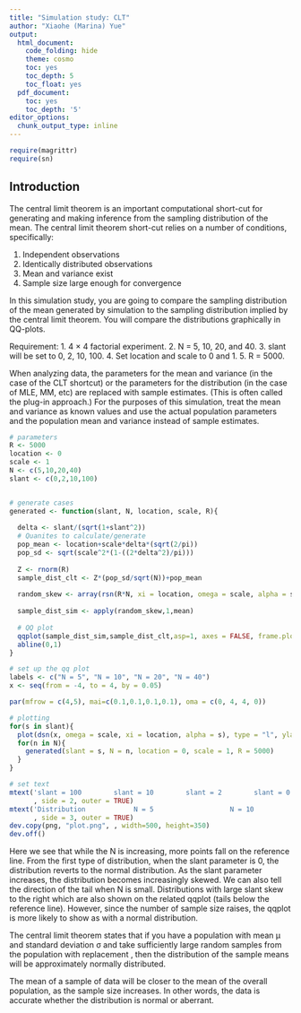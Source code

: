 ---
title: "Simulation study: CLT"
author: "Xiaohe (Marina) Yue"
output:
  html_document:
    code_folding: hide
    theme: cosmo
    toc: yes
    toc_depth: 5
    toc_float: yes
  pdf_document:
    toc: yes
    toc_depth: '5'
editor_options:
  chunk_output_type: inline
---
```{r}
require(magrittr)
require(sn)
```


## Introduction
The central limit theorem is an important computational short-cut for generating and making inference from the sampling distribution of the mean. The central limit theorem short-cut relies on a number of conditions, specifically:

1. Independent observations
2. Identically distributed observations
3. Mean and variance exist
4. Sample size large enough for convergence

In this simulation study, you are going to compare the sampling distribution of the mean generated by simulation to the sampling distribution implied by the central limit theorem. You will compare the distributions graphically in QQ-plots.

Requirement:
1. 4 × 4 factorial experiment. 
2. N = 5, 10, 20, and 40. 
3. slant will be set to 0, 2, 10, 100. 
4. Set location and scale to 0 and 1.
5. R = 5000.

When analyzing data, the parameters for the mean and variance (in the case of the CLT shortcut) or the parameters for the distribution (in the case of MLE, MM, etc) are replaced with sample estimates. (This is often called the plug-in approach.) For the purposes of this simulation, treat the mean and variance as known values and use the actual population parameters and the population mean and variance instead of sample estimates.
```{r}
# parameters
R <- 5000
location <- 0
scale <- 1
N <- c(5,10,20,40)
slant <- c(0,2,10,100)


# generate cases
generated <- function(slant, N, location, scale, R){
  
  delta <- slant/(sqrt(1+slant^2))
  # Quanites to calculate/generate
  pop_mean <- location+scale*delta*(sqrt(2/pi))
  pop_sd <- sqrt(scale^2*(1-((2*delta^2)/pi)))
    
  Z <- rnorm(R)
  sample_dist_clt <- Z*(pop_sd/sqrt(N))+pop_mean
  
  random_skew <- array(rsn(R*N, xi = location, omega = scale, alpha = slant),dim = c(R,N))
  
  sample_dist_sim <- apply(random_skew,1,mean)
  
  # QQ plot
  qqplot(sample_dist_sim,sample_dist_clt,asp=1, axes = FALSE, frame.plot=TRUE, ann = FALSE)
  abline(0,1)
}
```

```{r}
# set up the qq plot
labels <- c("N = 5", "N = 10", "N = 20", "N = 40")
x <- seq(from = -4, to = 4, by = 0.05) 

par(mfrow = c(4,5), mai=c(0.1,0.1,0.1,0.1), oma = c(0, 4, 4, 0))

# plotting
for(s in slant){
  plot(dsn(x, omega = scale, xi = location, alpha = s), type = "l", ylab = paste0("slant  = ", s), axes = FALSE, frame.plot=TRUE)
  for(n in N){
    generated(slant = s, N = n, location = 0, scale = 1, R = 5000)
  }
}

# set text
mtext('slant = 100        slant = 10        slant = 2        slant = 0'
      , side = 2, outer = TRUE)
mtext('Distribution            N = 5                   N = 10                  N = 20                   N = 40'
      , side = 3, outer = TRUE)
dev.copy(png, "plot.png", , width=500, height=350)
dev.off()
```
Here we see that while the N is increasing, more points fall on the reference line. From the first type of distribution, when the slant parameter is 0, the distribution reverts to the normal distribution. As the slant parameter increases, the distribution becomes increasingly skewed. We can also tell the direction of the tail when N is small. Distributions with large slant skew to the right which are also shown on the related qqplot (tails below the reference line). However, since the number of sample size raises, the qqplot is more likely to show as with a normal distribution. 

The central limit theorem states that if you have a population with mean μ and standard deviation σ and take sufficiently large random samples from the population with replacement , then the distribution of the sample means will be approximately normally distributed. 

The mean of a sample of data will be closer to the mean of the overall population, as the sample size increases. In other words, the data is accurate whether the distribution is normal or aberrant.
